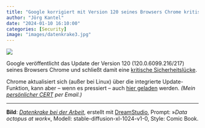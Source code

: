 ```yaml
---
title: "Google korrigiert mit Version 120 seines Browsers Chrome kritische Sicherheitslücken"
author: "Jörg Kantel"
date: "2024-01-10 16:10:00"
categories: [Security]
image: "images/datenkrake3.jpg"
---
```


[![](images/datenkrake3-b.jpg)](https://www.flickr.com/photos/schockwellenreiter/53395464669/)

Google veröffentlicht das Update der Version 120 (120.0.6099.216/217) seines Browsers Chrome und schließt damit eine [kritische Sicherheitslücke](https://chromereleases.googleblog.com/2024/01/stable-channel-update-for-desktop_9.html).

Chrome aktualisiert sich (außer bei Linux) über die integrierte Update-Funktion, kann aber -- wenn es pressiert -- auch [hier geladen](https://www.google.com/intl/de/chrome/browser/) werden. *(Mein [persönlicher CERT](http://www.gwdg.de/~mreiman1/) per Email.)*

---

**Bild**: *[Datenkrake bei der Arbeit](https://www.flickr.com/photos/schockwellenreiter/53395464669/)*, erstellt mit [DreamStudio](https://beta.dreamstudio.ai/generate), Prompt: »*Data octopus at work*«, Modell: stable-diffusion-xl-1024-v1-0, Style: Comic Book.
